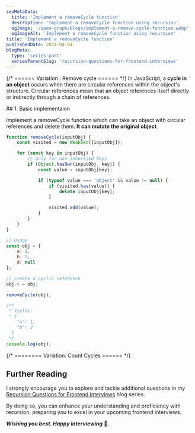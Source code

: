 ```yaml
---
seoMetaData:
  title: 'Implement a removeCycle function'
  description: 'Implement a removeCycle function using recursion'
  ogImage: '/open-graph/blogs/implement-a-remove-cycle-function.webp'
  ogImageAlt: 'Implement a removeCycle function using recursion'
title: 'Implement a removeCycle function'
publishedDate: 2024-04-04
blogMeta:
  type: 'series-part'
  seriesParentSlug: 'recursion-questions-for-frontend-interviews'
---
```


{/* ====== Variation : Remove cycle ====== */}
In JavaScript, a **cycle in an object** occurs when there are circular references within the object's structure. Circular references mean that an object references itself directly or indirectly through a chain of references.

<section>
## 1. Basic implementaion

Implement a removeCycle function which can take an object with circular references and delete them. **It can mutate the original object**.

```js title="./src/removeCycle.js"
function removeCycle(inputObj) {
	const visited = new WeakSet([inputObj]);

	for (const key in inputObj) {
		// only for non inhertied keys
		if (Object.hasOwn(inputObj, key)) {
			const value = inputObj[key];

			if (typeof value === 'object' && value != null) {
				if (visited.has(value)) {
					delete inputObj[key];
				}

				visited.add(value);
			}
		}
	}
}

// Usage
const obj = {
	a: 1,
	b: 2,
	d: null
};

// create a cyclic reference
obj.c = obj;

removeCycle(obj);

/**
 * Yields:
 * {
    "a": 1,
    "b": 2
  }
 */
console.log(obj);
```

</section>

{/* ======== Variation: Count Cycles ====== */}

## Further Reading

I strongly encourage you to explore and tackle additional questions in my [Recursion Questions for Frontend Interviews](/blog/recursion-questions-for-frontend-interviews/ 'Find more question on recursion in the recursion questions for frontend interviews blog series') blog series.

By doing so, you can enhance your understanding and proficiency with recursion, preparing you to excel in your upcoming frontend interviews.

**_Wishing you best. Happy Interviewing_** 🫡.
